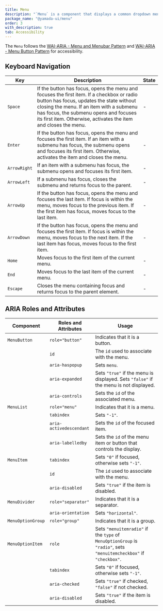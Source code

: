 ```yaml
---
title: Menu
description: "`Menu` is a component that displays a common dropdown menu."
package_name: "@yamada-ui/menu"
order: 3
with_description: true
tab: Accessibility
---
```


The `Menu` follows the [WAI-ARIA - Menu and Menubar Pattern](https://www.w3.org/WAI/ARIA/apg/patterns/menubar/) and [WAI-ARIA - Menu Button Pattern](https://www.w3.org/WAI/ARIA/apg/patterns/menu-button/) for accessibility.

## Keyboard Navigation

| Key          | Description                                                                                                                                                                                                                                                                                    | State |
| ------------ | ---------------------------------------------------------------------------------------------------------------------------------------------------------------------------------------------------------------------------------------------------------------------------------------------- | ----- |
| `Space`      | If the button has focus, opens the menu and focuses the first item. If a checkbox or radio button has focus, updates the state without closing the menu. If an item with a submenu has focus, the submenu opens and focuses its first item. Otherwise, activates the item and closes the menu. | -     |
| `Enter`      | If the button has focus, opens the menu and focuses the first item. If an item with a submenu has focus, the submenu opens and focuses its first item. Otherwise, activates the item and closes the menu.                                                                                      | -     |
| `ArrowRight` | If an item with a submenu has focus, the submenu opens and focuses its first item.                                                                                                                                                                                                             | -     |
| `ArrowLeft`  | If a submenu has focus, closes the submenu and returns focus to the parent.                                                                                                                                                                                                                    | -     |
| `ArrowUp`    | If the button has focus, opens the menu and focuses the last item. If focus is within the menu, moves focus to the previous item. If the first item has focus, moves focus to the last item.                                                                                                   | -     |
| `ArrowDown`  | If the button has focus, opens the menu and focuses the first item. If focus is within the menu, moves focus to the next item. If the last item has focus, moves focus to the first item.                                                                                                      | -     |
| `Home`       | Moves focus to the first item of the current menu.                                                                                                                                                                                                                                             | -     |
| `End`        | Moves focus to the last item of the current menu.                                                                                                                                                                                                                                              | -     |
| `Escape`     | Closes the menu containing focus and returns focus to the parent element.                                                                                                                                                                                                                      | -     |

## ARIA Roles and Attributes

| Component         | Roles and Attributes    | Usage                                                                                                              |
| ----------------- | ----------------------- | ------------------------------------------------------------------------------------------------------------------ |
| `MenuButton`      | `role="button"`         | Indicates that it is a button.                                                                                     |
|                   | `id`                    | The `id` used to associate with the menu.                                                                          |
|                   | `aria-haspopup`         | Sets `menu`.                                                                                                       |
|                   | `aria-expanded`         | Sets `"true"` if the menu is displayed. Sets `"false"` if the menu is not displayed.                               |
|                   | `aria-controls`         | Sets the `id` of the associated menu.                                                                              |
| `MenuList`        | `role="menu"`           | Indicates that it is a menu.                                                                                       |
|                   | `tabindex`              | Sets `"-1"`.                                                                                                       |
|                   | `aria-activedescendant` | Sets the `id` of the focused item.                                                                                 |
|                   | `aria-labelledby`       | Sets the `id` of the menu item or button that controls the display.                                                |
| `MenuItem`        | `tabindex`              | Sets `"0"` if focused, otherwise sets `"-1"`.                                                                      |
|                   | `id`                    | The `id` used to associate with the menu.                                                                          |
|                   | `aria-disabled`         | Sets `"true"` if the item is disabled.                                                                             |
| `MenuDivider`     | `role="separator"`      | Indicates that it is a separator.                                                                                  |
|                   | `aria-orientation`      | Sets `"horizontal"`.                                                                                               |
| `MenuOptionGroup` | `role="group"`          | Indicates that it is a group.                                                                                      |
| `MenuOptionItem`  | `role`                  | Sets `"menuitemradio"` if the `type` of `MenuOptionGroup` is `"radio"`, sets `"menuitemcheckbox"` if `"checkbox"`. |
|                   | `tabindex`              | Sets `"0"` if focused, otherwise sets `"-1"`.                                                                      |
|                   | `aria-checked`          | Sets `"true"` if checked, `"false"` if not checked.                                                                |
|                   | `aria-disabled`         | Sets `"true"` if the item is disabled.                                                                             |
